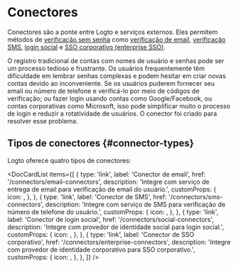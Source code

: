 
# Conectores

Conectores são a ponte entre Logto e serviços externos. Eles permitem métodos de [verificação sem senha](https://auth.wiki/passwordless) como [verificação de email](/end-user-flows/sign-up-and-sign-in/sign-in), [verificação SMS](/end-user-flows/sign-up-and-sign-in/sign-in), [login social](/end-user-flows/sign-up-and-sign-in/social-sign-in) e [SSO corporativo (enterprise SSO)](/end-user-flows/enterprise-sso).

O registro tradicional de contas com nomes de usuário e senhas pode ser um processo tedioso e frustrante. Os usuários frequentemente têm dificuldade em lembrar senhas complexas e podem hesitar em criar novas contas devido ao inconveniente. Se os usuários puderem fornecer seu email ou número de telefone e verificá-lo por meio de códigos de verificação; ou fazer login usando contas como Google/Facebook, ou contas corporativas como Microsoft, isso pode simplificar muito o processo de login e reduzir a rotatividade de usuários. O conector foi criado para resolver esse problema.

## Tipos de conectores \{#connector-types}

Logto oferece quatro tipos de conectores:

<DocCardList
  items={[
    {
      type: 'link',
      label: 'Conector de email',
      href: '/connectors/email-connectors',
      description: 'Integre com serviço de entrega de email para verificação de email do usuário.',
      customProps: {
        icon: <Email />,
      },
    },
    {
      type: 'link',
      label: 'Conector de SMS',
      href: '/connectors/sms-connectors',
      description: 'Integre com serviço de SMS para verificação de número de telefone do usuário.',
      customProps: {
        icon: <Mobile />,
      },
    },
    {
      type: 'link',
      label: 'Conector de login social',
      href: '/connectors/social-connectors',
      description: 'Integre com provedor de identidade social para login social.',
      customProps: {
        icon: <Social />,
      },
    },
    {
      type: 'link',
      label: 'Conector de SSO corporativo',
      href: '/connectors/enterprise-connectors',
      description: 'Integre com provedor de identidade corporativo para SSO corporativo.',
      customProps: {
        icon: <Enterprise />,
      },
    },
  ]}
/>
